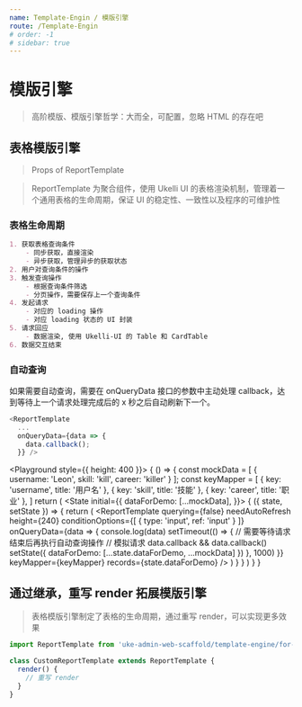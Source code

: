 ```yaml
---
name: Template-Engin / 模版引擎
route: /Template-Engin
# order: -1
# sidebar: true
---
```



# 模版引擎

> 高阶模版、模版引擎哲学：大而全，可配置，忽略 HTML 的存在吧

## 表格模版引擎

> Props of ReportTemplate

<PropsTable of={ReportTemplate} />

> ReportTemplate 为聚合组件，使用 Ukelli UI 的表格渲染机制，管理着一个通用表格的生命周期，保证 UI 的稳定性、一致性以及程序的可维护性

### 表格生命周期

```markdown
1. 获取表格查询条件
    - 同步获取，直接渲染
    - 异步获取，管理异步的获取状态
2. 用户对查询条件的操作
3. 触发查询操作
    - 根据查询条件筛选
    - 分页操作，需要保存上一个查询条件
4. 发起请求
    - 对应的 loading 操作
    - 对应 loading 状态的 UI 封装
5. 请求回应
    - 数据渲染, 使用 Ukelli-UI 的 Table 和 CardTable
6. 数据交互结束
```

### 自动查询

如果需要自动查询，需要在 onQueryData 接口的参数中主动处理 callback，达到等待上一个请求处理完成后的 x 秒之后自动刷新下一个。

```js
<ReportTemplate
  ...
  onQueryData={data => {
    data.callback();
  }} />
```

<Playground style={{
  height: 400
}}>
  {
    () => {
      const mockData = [
        {
          username: 'Leon',
          skill: 'kill',
          career: 'killer'
        }
      ];
      const keyMapper = [
        {
          key: 'username',
          title: '用户名'
        },
        {
          key: 'skill',
          title: '技能'
        },
        {
          key: 'career',
          title: '职业'
        },
      ]
      return (
        <State initial={{
          dataForDemo: [...mockData],
        }}>
        {
          ({ state, setState }) => {
            return (
              <ReportTemplate
                querying={false}
                needAutoRefresh
                height={240}
                conditionOptions={[
                  {
                    type: 'input',
                    ref: 'input'
                  }
                ]}
                onQueryData={data => {
                  console.log(data)
                  setTimeout(() => {
                    // 需要等待请求结束后再执行自动查询操作
                    // 模拟请求
                    data.callback && data.callback()
                    setState({
                      dataForDemo: [...state.dataForDemo, ...mockData]
                    })
                  }, 1000)
                }}
                keyMapper={keyMapper}
                records={state.dataForDemo} />
            )
          }
        }
        </State>
      )
    }
  }
</Playground>

## 通过继承，重写 render 拓展模版引擎

> 表格模版引擎制定了表格的生命周期，通过重写 render，可以实现更多效果

```js
import ReportTemplate from 'uke-admin-web-scaffold/template-engine/for-report/records-template'

class CustomReportTemplate extends ReportTemplate {
  render() {
    // 重写 render
  }
}
```